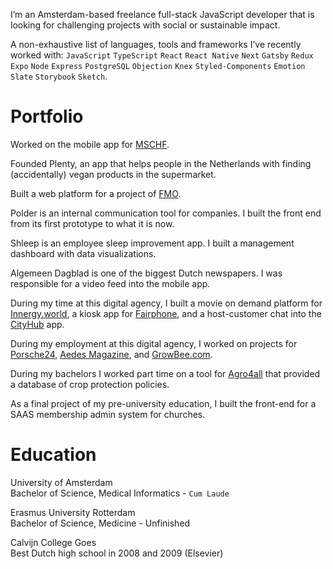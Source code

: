 
I’m an Amsterdam-based freelance full-stack JavaScript developer that is looking for challenging projects with social or sustainable impact.

A non-exhaustive list of languages, tools and frameworks I’ve recently worked with: `JavaScript` `TypeScript` `React` `React Native` `Next` `Gatsby` `Redux` `Expo` `Node` `Express` `PostgreSQL` `Objection` `Knex` `Styled-Components` `Emotion` `Slate` `Storybook` `Sketch`.

# Portfolio

<WorkEntry name="Planetary" href="https://planetary.co" date="Apr 2020 - Now" >

Worked on the mobile app for [MSCHF](https://mschf.xyz).

</WorkEntry>

<WorkEntry name="Plenty" href="http://onelink.to/qy8s2q" date="Aug 2018 - Now" >

Founded Plenty, an app that helps people in the Netherlands with finding (accidentally) vegan products in the supermarket.

</WorkEntry>

<WorkEntry name="Aimforthemoon" href="https://aimforthemoon.com" date="Jan 2020 - Feb 2020" >

Built a web platform for a project of [FMO](https://www.fmo.nl).

</WorkEntry>

<WorkEntry name="Polder" href="https://polder.app/about" date="May 2018 - Feb 2020" >

Polder is an internal communication tool for companies. I built the front end from its first prototype to what it is now.

</WorkEntry>

<WorkEntry name="Shleep" href="https://shleep.com" date="Apr 2019 - Jun 2019" >

Shleep is an employee sleep improvement app. I built a management dashboard with data visualizations.

</WorkEntry>

<WorkEntry name="De Persgroep" href="https://www.ad.nl/home/maak-kennis-met-onze-nieuwe-app-vier-apps-in-een~ac63d7b2/" date="Oct 2017 - Jul 2018" >

Algemeen Dagblad is one of the biggest Dutch newspapers. I was responsible for a video feed into the mobile app.

</WorkEntry>

<WorkEntry name="Festina" href="https://festina.amsterdam" date="May 2017 - Sep 2017" >

During my time at this digital agency, I built a movie on demand platform for [Innergy.world](https://innergy.world), a kiosk app for [Fairphone](https://fairphone.com), and a host-customer chat into the [CityHub](https://cityhub.com) app.

</WorkEntry>

<WorkEntry name="Label A" href="https://labela.nl" date="Nov 2016 - May 2017" >

During my employment at this digital agency, I worked on projects for [Porsche24](https://www.porsche.com/netherlands/nl/motorsportandevents/porsche24/), [Aedes Magazine](https://www.aedesmagazine.nl), and [GrowBee.com](https://growbee.com).

</WorkEntry>

<WorkEntry name="Profects" href="https://profects.com" date="2012-2016" >

During my bachelors I worked part time on a tool for [Agro4all](https://www.agro4all.com) that provided a database of crop protection policies.

</WorkEntry>

<WorkEntry name="Skribi" href="https://skribi.nl" date="2010" >

As a final project of my pre-university education, I built the front-end for a SAAS membership admin system for churches.

</WorkEntry>

# Education

<WorkEntry name="UvA" href="https://www.uva.nl/programmas/bachelors/medische-informatiekunde/medische-informatiekunde.html" date="2013-2016" >

University of Amsterdam<br />Bachelor of Science, Medical Informatics - `Cum Laude`

</WorkEntry>

<WorkEntry name="EUR" href="https://www.eur.nl/bachelor/geneeskunde" date="2010-2013" >

Erasmus University Rotterdam<br />Bachelor of Science, Medicine - Unfinished

</WorkEntry>

<WorkEntry name="Calvijn College" href="https://www.calvijncollege.nl" date="2003-2010" >

Calvijn College Goes<br />Best Dutch high school in 2008 and 2009 (Elsevier)

</WorkEntry>